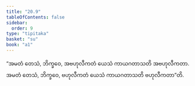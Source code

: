 ```yaml
---
title: "20.9"
tableOfContents: false
sidebar:
  order: 9
type: "tipitaka"
basket: "su"
book: "a1"
---
```



<DynamicBreadcrumb />

<Division number="608" book="a1" e="ch" v="15" p="48">

<Paragraph number="477" book="a1">
“အမတံ တေသံ, ဘိက္ခဝေ, အဗဟုလီကတံ ယေသံ ကာယဂတာသတိ အဗဟုလီကတာ. အမတံ တေသံ, ဘိက္ခဝေ, ဗဟုလီကတံ ယေသံ ကာယဂတာသတိ ဗဟုလီကတာ”တိ.
</Paragraph>
</Division>